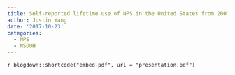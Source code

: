 ```yaml
---
title: Self-reported lifetime use of NPS in the United States from 2007-14
author: Justin Yang
date: '2017-10-23'
categories:
  - NPS
  - NSDUH
---
```


`r blogdown::shortcode("embed-pdf", url = "presentation.pdf")`